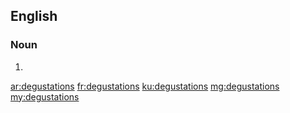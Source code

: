 {{also|dégustations}}
==English==

===Noun===
{{head|en|noun plural form}}

# {{plural of|degustation|lang=en}}

[[ar:degustations]]
[[fr:degustations]]
[[ku:degustations]]
[[mg:degustations]]
[[my:degustations]]